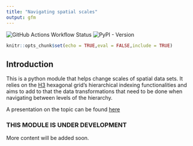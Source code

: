 ```yaml
---
title: "Navigating spatial scales"
output: gfm
---
```


![GitHub Actions Workflow Status](https://img.shields.io/github/actions/workflow/status/nismod/scale-nav/run-package.yml?style=flat)
![PyPI - Version](https://img.shields.io/pypi/v/scalenav?style=plastic&logoColor=grey&logoSize=auto&labelColor=blue&color=gray&link=https%3A%2F%2Fpypi.org%2Fproject%2Fscalenav%2F)


```r
knitr::opts_chunk$set(echo = TRUE,eval = FALSE,include = TRUE)
```

## Introduction

This is a python module that helps change scales of spatial data sets. It relies on the [H3](https://h3geo.org) hexagonal grid's hierarchical indexing functionalities and aims to add to that the data transformations that need to be done when navigating between levels of the hierarchy.

A presentation on the topic can be found [here](https://ischlo.github.io/presentations/down_scaling){target="\_blank"}

### THIS MODULE IS UNDER DEVELOPMENT
More content will be added soon.